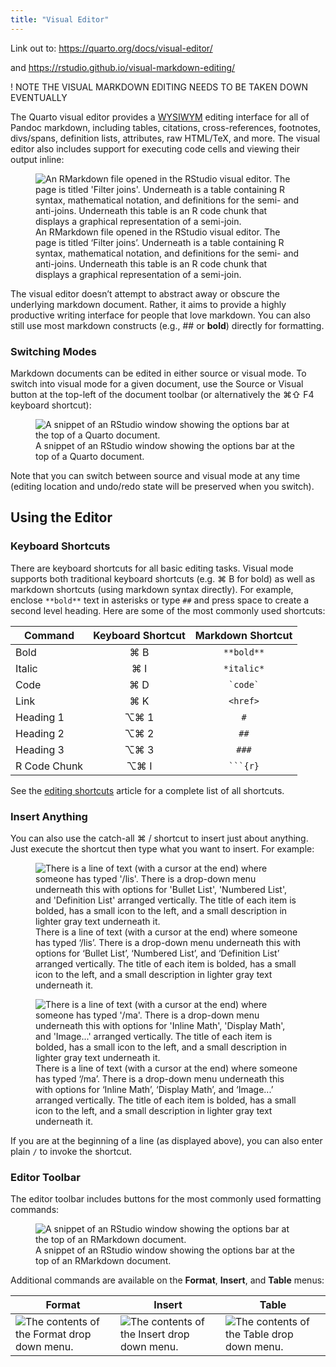 ```yaml
---
title: "Visual Editor"
---
```

Link out to: <https://quarto.org/docs/visual-editor/>

and <https://rstudio.github.io/visual-markdown-editing/>

! NOTE THE VISUAL MARKDOWN EDITING NEEDS TO BE TAKEN DOWN EVENTUALLY

The Quarto visual editor provides a [WYSIWYM](https://en.wikipedia.org/wiki/WYSIWYM) editing interface for all of Pandoc markdown, including tables, citations, cross-references, footnotes, divs/spans, definition lists, attributes, raw HTML/TeX, and more. The visual editor also includes support for executing code cells and viewing their output inline:

![An RMarkdown file opened in the RStudio visual editor. The page is titled 'Filter joins'. Underneath is a table containing R syntax, mathematical notation, and definitions for the semi- and anti-joins. Underneath this table is an R code chunk that displays a graphical representation of a semi-join.](https://quarto.org/docs/visual-editor/images/visual-editing.png){alt="An RMarkdown file opened in the RStudio visual editor. The page is titled 'Filter joins'. Underneath is a table containing R syntax, mathematical notation, and definitions for the semi- and anti-joins. Underneath this table is an R code chunk that displays a graphical representation of a semi-join."}

The visual editor doesn't attempt to abstract away or obscure the underlying markdown document. Rather, it aims to provide a highly productive writing interface for people that love markdown. You can also still use most markdown constructs (e.g., \## or **bold**) directly for formatting.

### Switching Modes

Markdown documents can be edited in either source or visual mode. To switch into visual mode for a given document, use the Source or Visual button at the top-left of the document toolbar (or alternatively the ⌘⇧ F4 keyboard shortcut):

![A snippet of an RStudio window showing the options bar at the top of a Quarto document.](https://quarto.org/docs/visual-editor/images/visual-editing-switch-modes.png){alt="A snippet of an RStudio window showing the options bar at the top of a Quarto document."}

Note that you can switch between source and visual mode at any time (editing location and undo/redo state will be preserved when you switch).

## Using the Editor

### Keyboard Shortcuts

There are keyboard shortcuts for all basic editing tasks. Visual mode supports both traditional keyboard shortcuts (e.g. ⌘ B for bold) as well as markdown shortcuts (using markdown syntax directly). For example, enclose `**bold**` text in asterisks or type `##` and press space to create a second level heading. Here are some of the most commonly used shortcuts:

| Command      | Keyboard Shortcut | Markdown Shortcut |
|--------------|:-----------------:|:-----------------:|
| Bold         |        ⌘ B        |    `**bold**`     |
| Italic       |        ⌘ I        |    `*italic*`     |
| Code         |        ⌘ D        |   `` `code` ``    |
| Link         |        ⌘ K        |     `<href>`      |
| Heading 1    |       ⌥⌘ 1        |        `#`        |
| Heading 2    |       ⌥⌘ 2        |       `##`        |
| Heading 3    |       ⌥⌘ 3        |       `###`       |
| R Code Chunk |       ⌥⌘ I        | ```` ```{r} ````  |

See the [editing shortcuts](https://quarto.org/docs/visual-editor/options.html#shortcuts) article for a complete list of all shortcuts.

### Insert Anything

You can also use the catch-all ⌘ / shortcut to insert just about anything. Just execute the shortcut then type what you want to insert. For example:

![There is a line of text (with a cursor at the end) where someone has typed '/lis'. There is a drop-down menu underneath this with options for 'Bullet List', 'Numbered List', and 'Definition List' arranged vertically. The title of each item is bolded, has a small icon to the left, and a small description in lighter gray text underneath it.](https://quarto.org/docs/visual-editor/images/visual-editing-omni-list.png){alt="There is a line of text (with a cursor at the end) where someone has typed '/lis'. There is a drop-down menu underneath this with options for 'Bullet List', 'Numbered List', and 'Definition List' arranged vertically. The title of each item is bolded, has a small icon to the left, and a small description in lighter gray text underneath it."}

![There is a line of text (with a cursor at the end) where someone has typed '/ma'. There is a drop-down menu underneath this with options for 'Inline Math', 'Display Math', and 'Image\...' arranged vertically. The title of each item is bolded, has a small icon to the left, and a small description in lighter gray text underneath it.](https://quarto.org/docs/visual-editor/images/visual-editing-omni-math.png){alt="There is a line of text (with a cursor at the end) where someone has typed '/ma'. There is a drop-down menu underneath this with options for 'Inline Math', 'Display Math', and 'Image...' arranged vertically. The title of each item is bolded, has a small icon to the left, and a small description in lighter gray text underneath it."}

If you are at the beginning of a line (as displayed above), you can also enter plain `/` to invoke the shortcut.

### Editor Toolbar

The editor toolbar includes buttons for the most commonly used formatting commands:

![A snippet of an RStudio window showing the options bar at the top of an RMarkdown document.](https://quarto.org/docs/visual-editor/images/visual-editing-toolbar.png){alt="A snippet of an RStudio window showing the options bar at the top of an RMarkdown document."}

Additional commands are available on the **Format**, **Insert**, and **Table** menus:

| Format                                                                                                                                                                       | Insert                                                                                                                                                                       | Table                                                                                                                                                                     |
|-------------------------------------------------------------------------------------------------------------------------------------------------------------|-------------------------------------------------------------------------------------------------------------------------------------------------------------|-------------------------------------------------------------------------------------------------------------------------------------------------------------|
| ![The contents of the Format drop down menu.](https://quarto.org/docs/visual-editor/images/visual-editing-format-menu.png){alt="The contents of the Format drop down menu."} | ![The contents of the Insert drop down menu.](https://quarto.org/docs/visual-editor/images/visual-editing-insert-menu.png){alt="The contents of the Insert drop down menu."} | ![The contents of the Table drop down menu.](https://quarto.org/docs/visual-editor/images/visual-editing-table-menu.png){alt="The contents of the Table drop down menu."} |
